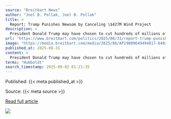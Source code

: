 ```yaml
---
source: "Breitbart News"
author: "Joel B. Pollak, Joel B. Pollak"
title: >
  Report: Trump Punishes Newsom by Canceling \$427M Wind Project
description: >
  President Donald Trump may have chosen to cut hundreds of millions of dollars in funding to a California wind project to punish Gov. Gavin Newsom (D) for signing a separate climate change deal with Denmark. The post Report: Trump Punishes Newsom by Canceling …
url: "https://www.breitbart.com/politics/2025/08/31/report-trump-punishes-newsom-by-canceling-427m-wind-project/"
image: "https://media.breitbart.com/media/2025/06/AP19009649494817-640x335.png"
published_at: 2025-08-31
content: >
  President Donald Trump may have chosen to cut hundreds of millions of dollars in funding to a California wind project to punish Gov. Gavin Newsom (D) for signing a separate climate change deal with D… [+3418 chars]
terms: "Humboldt"
search_timestamp: 2025-09-02 01:21:35
---
```



Published: {{< meta published_at >}}


Source: {{< meta source >}}


[Read full article]({{< meta url >}}){target='_blank'}



![](`r rmarkdown::metadata$image[1]`)
